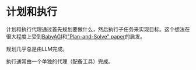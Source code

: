 # 计划和执行

计划和执行代理通过首先规划要做什么，然后执行子任务来实现目标。这个想法在很大程度上受到[BabyAGI](https://github.com/yoheinakajima/babyagi)和["Plan-and-Solve" paper](https://arxiv.org/abs/2305.04091)的启发。

规划几乎总是由LLM完成。

执行通常由一个单独的代理（配备工具）完成。


<Example/>
